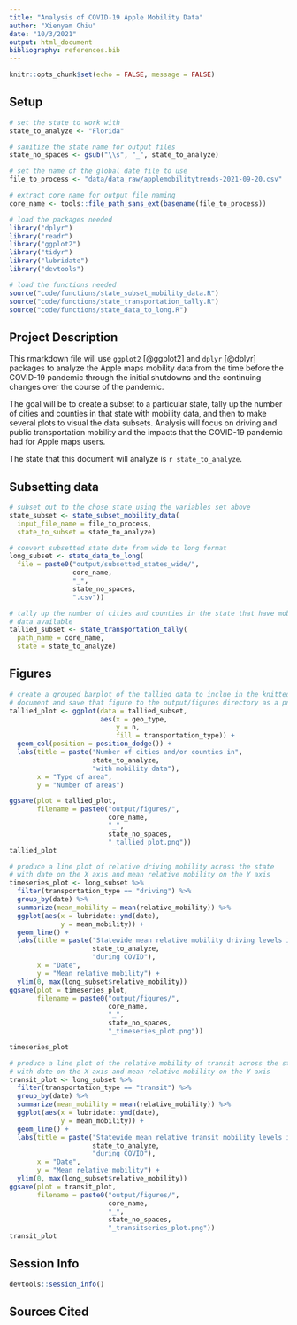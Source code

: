 ```yaml
---
title: "Analysis of COVID-19 Apple Mobility Data"
author: "Xienyam Chiu"
date: "10/3/2021"
output: html_document
bibliography: references.bib
---
```


```r
knitr::opts_chunk$set(echo = FALSE, message = FALSE)
```

## Setup

```r
# set the state to work with
state_to_analyze <- "Florida"

# sanitize the state name for output files
state_no_spaces <- gsub("\\s", "_", state_to_analyze)

# set the name of the global date file to use
file_to_process <- "data/data_raw/applemobilitytrends-2021-09-20.csv"

# extract core name for output file naming
core_name <- tools::file_path_sans_ext(basename(file_to_process))
```

```r
# load the packages needed
library("dplyr")
library("readr")
library("ggplot2")
library("tidyr")
library("lubridate")
library("devtools")

# load the functions needed
source("code/functions/state_subset_mobility_data.R")
source("code/functions/state_transportation_tally.R")
source("code/functions/state_data_to_long.R")
```

## Project Description  

This rmarkdown file will use `ggplot2` [@ggplot2] and `dplyr` [@dplyr] packages to analyze the Apple maps mobility data from the time before the COVID-19 pandemic through the initial shutdowns and the continuing changes over the course of the pandemic.

The goal will be to create a subset to a particular state, tally up the number of cities and counties in that state with mobility data, and then to make several plots to visual the data subsets. Analysis will focus on driving and public transportation mobility and the impacts that the COVID-19 pandemic had for Apple maps users. 

The state that this document will analyze is `r state_to_analyze`.

## Subsetting data

```r
# subset out to the chose state using the variables set above
state_subset <- state_subset_mobility_data(
  input_file_name = file_to_process,
  state_to_subset = state_to_analyze)
```

```r
# convert subsetted state date from wide to long format
long_subset <- state_data_to_long(
  file = paste0("output/subsetted_states_wide/",
                core_name,
                "_",
                state_no_spaces,
                ".csv"))
```

```r
# tally up the number of cities and counties in the state that have mobility
# data available
tallied_subset <- state_transportation_tally(
  path_name = core_name,
  state = state_to_analyze)
```

## Figures

```r
# create a grouped barplot of the tallied data to inclue in the knitted
# document and save that figure to the output/figures directory as a png file
tallied_plot <- ggplot(data = tallied_subset,
                       aes(x = geo_type,
                           y = n,
                           fill = transportation_type)) +
  geom_col(position = position_dodge()) +
  labs(title = paste("Number of cities and/or counties in",
                     state_to_analyze,
                     "with mobility data"),
       x = "Type of area",
       y = "Number of areas")

ggsave(plot = tallied_plot,
       filename = paste0("output/figures/",
                         core_name,
                         "_",
                         state_no_spaces,
                         "_tallied_plot.png"))
tallied_plot
```

```r
# produce a line plot of relative driving mobility across the state
# with date on the X axis and mean relative mobility on the Y axis
timeseries_plot <- long_subset %>%
  filter(transportation_type == "driving") %>%
  group_by(date) %>%
  summarize(mean_mobility = mean(relative_mobility)) %>%
  ggplot(aes(x = lubridate::ymd(date),
             y = mean_mobility)) +
  geom_line() +
  labs(title = paste("Statewide mean relative mobility driving levels in",
                     state_to_analyze,
                     "during COVID"),
       x = "Date",
       y = "Mean relative mobility") +
  ylim(0, max(long_subset$relative_mobility))
ggsave(plot = timeseries_plot,
       filename = paste0("output/figures/",
                         core_name,
                         "_",
                         state_no_spaces,
                         "_timeseries_plot.png"))

timeseries_plot
```

```r
# produce a line plot of the relative mobility of transit across the state
# with date on the X axis and mean relative mobility on the Y axis
transit_plot <- long_subset %>%
  filter(transportation_type == "transit") %>%
  group_by(date) %>%
  summarize(mean_mobility = mean(relative_mobility)) %>%
  ggplot(aes(x = lubridate::ymd(date),
             y = mean_mobility)) +
  geom_line() +
  labs(title = paste("Statewide mean relative transit mobility levels in",
                     state_to_analyze,
                     "during COVID"),
       x = "Date",
       y = "Mean relative mobility") +
  ylim(0, max(long_subset$relative_mobility))
ggsave(plot = transit_plot,
       filename = paste0("output/figures/",
                         core_name,
                         "_",
                         state_no_spaces,
                         "_transitseries_plot.png"))
transit_plot
```

## Session Info

```r
devtools::session_info()
```

## Sources Cited

